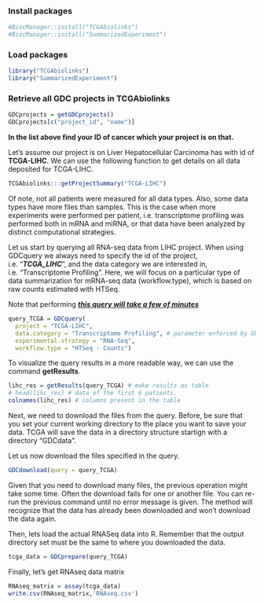 ### Install packages

```r
#BiocManager::install("TCGAbiolinks")
#BiocManager::install("SummarizedExperiment")
```

### Load packages

```r
library("TCGAbiolinks")
library("SummarizedExperiment")
```

### Retrieve all GDC projects in TCGAbiolinks

```r
GDCprojects = getGDCprojects()
GDCprojects[c("project_id", "name")]
```
**In the list above find your ID of cancer which your project is on that.**

Let’s  assume our project is on Liver Hepatocellular Carcinoma has with id of **TCGA-LIHC**. We can use the following function to get details on all data deposited for TCGA-LIHC.

```r
TCGAbiolinks:::getProjectSummary("TCGA-LIHC")
```

Of note, not all patients were measured for all data types. Also, some data types have more files than samples. This is the case when more experiments were performed per patient, i.e. transcriptome profiling was performed both in mRNA and miRNA, or that data have been analyzed by distinct computational strategies.

Let us start by querying all RNA-seq data from LIHC project. When using GDCquery we always need to specify the id of the project, i.e. “***TCGA_LIHC***”, and the data category we are interested in, i.e. “Transcriptome Profiling”. Here, we will focus on a particular type of data summarization for mRNA-seq data (workflow.type), which is based on raw counts estimated with HTSeq.

Note that performing ***<u>this query will take a few of minutes</u>***

```r
query_TCGA = GDCquery(
  project = "TCGA-LIHC",
  data.category = "Transcriptome Profiling", # parameter enforced by GDCquery
  experimental.strategy = "RNA-Seq",
  workflow.type = "HTSeq - Counts")
```

To visualize the query results in a more readable way, we can use the command **getResults**.

```r
lihc_res = getResults(query_TCGA) # make results as table
# head(lihc_res) # data of the first 6 patients.
colnames(lihc_res) # columns present in the table
```


Next, we need to download the files from the query. Before, be sure that you set your current working directory to the place you want to save your data. TCGA will save the data in a directory structure startign with a directory “GDCdata”.

Let us now download the files specified in the query.

```r
GDCdownload(query = query_TCGA)

```

Given that you need to download many files, the previous operation might take some time. Often the download fails for one or another file. You can re-run the previous command until no error message is given. The method will recognize that the data has already been downloaded and won’t download the data again.

Then, lets load the actual RNASeq data into R. Remember that the output directory set must be the same to where you downloaded the data.

```r
tcga_data = GDCprepare(query_TCGA)
```

Finally, let’s get RNAseq data matrix

```r
RNAseq_matrix = assay(tcga_data)
write.csv(RNAseq_matrix,'RNAseq.csv')
```